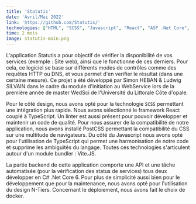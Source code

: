 ```yaml
---
title: 'Statutis'
date: 'Avril/Mai 2022'
link: 'https://github.com/Statutis/'
technologies: ["HTML", "SCSS", "Javascript", "React", "ASP .Net Core", "PostgreSQL", "Figma", "Docker"]
time: 2 mois
image: statutis-main.png
---
```

L'application Statutis a pour objectif de vérifier la disponibilité de vos services (exemple : Site web), ainsi que le
fonctionne de ces derniers. Pour cela, ce logiciel se base sur différents modes de contrôles comme des requêtes
HTTP ou DNS, et vous permet d'en verifier le résultat (dans une certaine mesure). Ce projet a été développé par Simon
HEBAN & Ludwig SILVAIN dans le cadre du module d'initiation au WebService lors de la première année de master WedSci de
l'Université du Littorale Côte d'opale.


Pour le côté design, nous avons opté pour la technologie `SCSS` permettant une intégration plus rapide. Nous avons
sélectionné le framework React couplé à TypeScript. Un linter est aussi présent pour pouvoir développer et maintenir un code de qualité.
Pour nous assurer de la compatibilité de notre application, nous avons installé PostCSS permettant la compatibilité du
CSS sur une multitude de navigateurs. Du côté du Javascript nous avons opté pour l'utilisation de TypeScript qui permet
une harmonisation de notre code et supprime les ambiguïtés du langage. Toutes ces technologies s'articulent autour d'un
module bundler : Vite.JS.


La partie backend de cette application comporte une API et une tâche automatisée (pour la vérification des status de
services) tous deux développer en C# .Net Core 6. Pour plus de simplicité aussi bien pour le développement que pour la
maintenance, nous avons opté pour l'utilisation du design N-Tiers. Concernant le déploiement, nous avons fait le choix de
docker.

